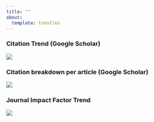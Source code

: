 ```yaml
---
title: ""
about:
  template: trestles
---
```


::: contentblock
::: features
### Citation Trend (Google Scholar)

[![](images/citeHistory.png){fig-align="center"}](https://scholar.google.com.sg/citations?user=22NFnNsAAAAJ&hl=en)
:::

::: features
### Citation breakdown per article (Google Scholar)

![](images/citationsPerArticle.png){fig-align="center"}
:::

::: features
### Journal Impact Factor Trend

![](images/journalIF.png){fig-align="center"}
:::
:::
